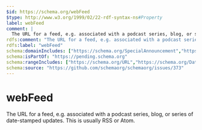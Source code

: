 ```yaml
---
$id: https://schema.org/webFeed
$type: http://www.w3.org/1999/02/22-rdf-syntax-ns#Property
label: webFeed
comment: |
  The URL for a feed, e.g. associated with a podcast series, blog, or series of date-stamped updates. This is usually RSS or Atom.
rdfs:comment: "The URL for a feed, e.g. associated with a podcast series, blog, or series of date-stamped updates. This is usually RSS or Atom."
rdfs:label: "webFeed"
schema:domainIncludes: ["https://schema.org/SpecialAnnouncement","https://schema.org/PodcastSeries"]
schema:isPartOf: "https://pending.schema.org"
schema:rangeIncludes: ["https://schema.org/URL","https://schema.org/DataFeed"]
schema:source: "https://github.com/schemaorg/schemaorg/issues/373"
---
```


# webFeed

The URL for a feed, e.g. associated with a podcast series, blog, or series of date-stamped updates. This is usually RSS or Atom.

